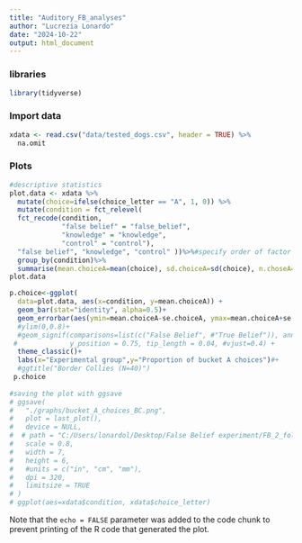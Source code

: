 ```yaml
---
title: "Auditory_FB_analyses"
author: "Lucrezia Lonardo"
date: "2024-10-22"
output: html_document
---
```

### libraries
```r
library(tidyverse)
```

### Import data

```r
xdata <- read.csv("data/tested_dogs.csv", header = TRUE) %>% 
  na.omit
```

### Plots


```r
#descriptive statistics
plot.data <- xdata %>%
  mutate(choice=ifelse(choice_letter == "A", 1, 0)) %>% 
  mutate(condition = fct_relevel(
  fct_recode(condition, 
             "false belief" = "false_belief", 
             "knowledge" = "knowledge", 
             "control" = "control"),
  "false belief", "knowledge", "control" ))%>%#specify order of factor levels for factor_relevel
  group_by(condition)%>%
  summarise(mean.choiceA=mean(choice), sd.choiceA=sd(choice), n.choseA=sum(choice), median.choiceA=median(choice), n.tested.per.cond=length(choice), se.choiceA=sd(choice)/sqrt(length(choice)))
plot.data

p.choice<-ggplot(
  data=plot.data, aes(x=condition, y=mean.choiceA)) +
  geom_bar(stat="identity", alpha=0.5)+
  geom_errorbar(aes(ymin=mean.choiceA-se.choiceA, ymax=mean.choiceA+se.choiceA), width=.2) +
  #ylim(0,0.8)+
  #geom_signif(comparisons=list(c("False Belief", #"True Belief")), annotations="*",
 #             y_position = 0.75, tip_length = 0.04, #vjust=0.4) +
  theme_classic()+
  labs(x="Experimental group",y="Proportion of bucket A choices")#+
  #ggtitle("Border Collies (N=40)")
 p.choice
 
#saving the plot with ggsave
# ggsave(
#   "./graphs/bucket_A_choices_BC.png",
#   plot = last_plot(),
#   device = NULL,
#  # path = "C:/Users/lonardol/Desktop/False Belief experiment/FB_2_follow_up/Graphs/Border Collies",
#   scale = 0.8,
#   width = 7,
#   height = 6,
#   #units = c("in", "cm", "mm"),
#   dpi = 320,
#   limitsize = TRUE
# )
# ggplot(aes=xdata$condition, xdata$choice_letter)
```

Note that the `echo = FALSE` parameter was added to the code chunk to prevent printing of the R code that generated the plot.
